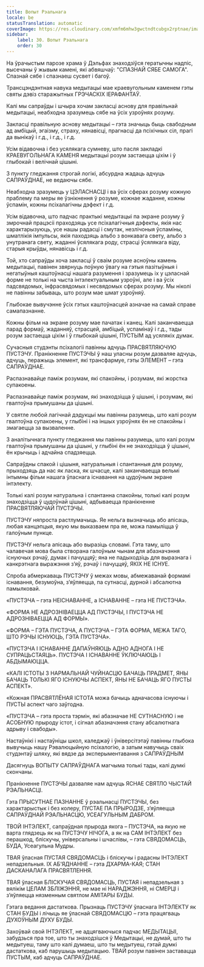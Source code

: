 ```yaml
---
title: Вопыт Рэальнага
locale: be
statusTranslation: automatic
coverImage: https://res.cloudinary.com/xmfm6mhw3gwctndtcubgx2rptnae/image/upload/v1740337243/small_cover_educacion_fundamental_a051170f1c.webp
sidebar:
    label: 30. Вопыт Рэальнага
    order: 30
---
```

На ўрачыстым парозе храма ў Дэльфах знаходзіўся гератычны надпіс, высечаны ў жывым камені, які абвяшчаў: "СПАЗНАЙ СЯБЕ САМОГА". Спазнай сябе і спазнаеш сусвет і багоў.

Трансцэндэнтная навука медытацыі мае краевугольным каменем гэты святы дэвіз старажытных ГРЭЧАСКІХ ІЕРАФАНТАЎ.

Калі мы сапраўды і шчыра хочам закласці аснову для правільнай медытацыі, неабходна зразумець сябе на ўсіх узроўнях розуму.

Закласці правільную аснову медытацыі – гэта значыць быць свабодным ад амбіцый, эгаізму, страху, нянавісці, прагнасці да псіхічных сіл, прагі да вынікаў і г.д., і г.д., і г.д.

Усім відавочна і без усялякага сумневу, што пасля закладкі КРАЕВУГОЛЬНАГА КАМЕНЯ медытацыі розум застаецца ціхім і ў глыбокай і велічнай цішыні.

З пункту гледжання строгай логікі, абсурдна жадаць адчуць САПРАЎДНАЕ, не ведаючы сябе.

Неабходна зразумець у ЦЭЛАСНАСЦІ і ва ўсіх сферах розуму кожную праблему па меры яе ўзнікнення ў розуме, кожнае жаданне, кожны ўспамін, кожны псіхалагічны дэфект і г.д.

Усім відавочна, што падчас практыкі медытацыі па экране розуму ў змрочнай працэсіі праходзяць усе псіхалагічныя дэфекты, якія нас характарызуюць, усе нашы радасці і смутак, незлічоныя ўспаміны, шматлікія імпульсы, якія паходзяць альбо з вонкавага свету, альбо з унутранага свету, жаданні ўсялякага роду, страсці ўсялякага віду, старыя крыўды, нянавісць і г.д.

Той, хто сапраўды хоча закласці ў сваім розуме асноўны камень медытацыі, павінен звярнуць поўную ўвагу на гэтыя пазітыўныя і негатыўныя каштоўнасці нашага разумення і зразумець іх у цэласнай форме не толькі на чыста інтэлектуальным узроўні, але і ва ўсіх падсвядомых, інфрасвядомых і несвядомых сферах розуму. Мы ніколі не павінны забываць, што розум мае шмат узроўняў.

Глыбокае вывучэнне ўсіх гэтых каштоўнасцей азначае на самай справе самапазнанне.

Кожны фільм на экране розуму мае пачатак і канец. Калі заканчваецца парад формаў, жаданняў, страсцей, амбіцый, успамінаў і г.д., тады розум застаецца ціхім і ў глыбокай цішыні, ПУСТЫМ ад усялякіх думак.

Сучасныя студэнты псіхалогіі павінны адчуць ПРАСВЯТЛЯЮЧУЮ ПУСТЭЧУ. Пранікненне ПУСТЭЧЫ ў наш уласны розум дазваляе адчуць, адчуць, перажыць элемент, які трансфармуе, гэты ЭЛЕМЕНТ – гэта САПРАЎДНАЕ.

Распазнавайце паміж розумам, які спакойны, і розумам, які жорстка супакоены.

Распазнавайце паміж розумам, які знаходзіцца ў цішыні, і розумам, які гвалтоўна прымушаны да цішыні.

У святле любой лагічнай дэдукцыі мы павінны разумець, што калі розум гвалтоўна супакоены, у глыбіні і на іншых узроўнях ён не спакойны і змагаецца за вызваленне.

З аналітычнага пункту гледжання мы павінны разумець, што калі розум гвалтоўна прымушаны да цішыні, у глыбіні ён не знаходзіцца ў цішыні, ён крычыць і адчайна спадзяецца.

Сапраўдны спакой і цішыня, натуральныя і спантанныя для розуму, прыходзяць да нас як ласка, як шчасце, калі заканчваецца вельмі інтымны фільм нашага ўласнага існавання на цудоўным экране інтэлекту.

Толькі калі розум натуральна і спантанна спакойны, толькі калі розум знаходзіцца ў цудоўнай цішыні, адбываецца пранікненне ПРАСВЯТЛЯЮЧАЙ ПУСТЭЧЫ.

ПУСТЭЧУ няпроста растлумачыць. Яе нельга вызначыць або апісаць, любая канцэпцыя, якую мы выказваем пра яе, можа памыліцца ў галоўным пункце.

ПУСТЭЧУ нельга апісаць або выразіць словамі. Гэта таму, што чалавечая мова была створана галоўным чынам для абазначэння існуючых рэчаў, думак і пачуццяў; яна не падыходзіць для выразнага і канкрэтнага выражэння з’яў, рэчаў і пачуццяў, ЯКІХ НЕ ІСНУЕ.

Спроба абмеркаваць ПУСТЭЧУ ў межах мовы, абмежаванай формамі існавання, безумоўна, з’яўляецца, па сутнасці, дурной і абсалютна памылковай.

«ПУСТЭЧА – гэта НЕІСНАВАННЕ, а ІСНАВАННЕ – гэта НЕ ПУСТЭЧА».

«ФОРМА НЕ АДРОЗНІВАЕЦЦА АД ПУСТЭЧЫ, І ПУСТЭЧА НЕ АДРОЗНІВАЕЦЦА АД ФОРМЫ».

«ФОРМА – ГЭТА ПУСТЭЧА, А ПУСТЭЧА – ГЭТА ФОРМА, МЕЖА ТАГО, ШТО РЭЧЫ ІСНУЮЦЬ, ГЭТА ПУСТЭЧА».

«ПУСТЭЧА І ІСНАВАННЕ ДАПАЎНЯЮЦЬ АДНО АДНОГА І НЕ СУПРАЦЬСТАЯЦЬ». ПУСТЭЧА І ІСНАВАННЕ ЎКЛЮЧАЮЦЬ І АБДЫМАЮЦЦА.

«КАЛІ ІСТОТЫ З НАРМАЛЬНАЙ ЧУЙНАСЦЮ БАЧАЦЬ ПРАДМЕТ, ЯНЫ БАЧАЦЬ ТОЛЬКІ ЯГО ІСНУЮЧЫ АСПЕКТ, ЯНЫ НЕ БАЧАЦЬ ЯГО ПУСТЫ АСПЕКТ».

«Кожная ПРАСВЯТЛЁНАЯ ІСТОТА можа бачыць адначасова існуючы і ПУСТЫ аспект чаго заўгодна.

«ПУСТЭЧА – гэта проста тэрмін, які абазначае НЕ СУТНАСНУЮ і не АСОБНУЮ прыроду істот, і сігнал абазначэння стану абсалютнага адрыву і свабоды».

Настаўнікі і настаўніцы школ, каледжаў і ўніверсітэтаў павінны глыбока вывучыць нашу Рэвалюцыйную псіхалогію, а затым навучыць сваіх студэнтаў шляху, які вядзе да эксперыментавання з САПРАЎДНЫМ

Дасягнуць ВОПЫТУ САПРАЎДНАГА магчыма толькі тады, калі думкі скончаны.

Пранікненне ПУСТЭЧЫ дазваляе нам адчуць ЯСНАЕ СВЯТЛО ЧЫСТАЙ РЭАЛЬНАСЦІ.

Гэта ПРЫСУТНАЕ ПАЗНАННЕ ў рэальнасці ПУСТЭЧЫ, без характарыстык і без колеру, ПУСТАЕ ПА ПРЫРОДЗЕ, з’яўляецца САПРАЎДНАЙ РЭАЛЬНАСЦЮ, УСЕАГУЛЬНЫМ ДАБРОМ.

ТВОЙ ІНТЭЛЕКТ, сапраўдная прырода якога – ПУСТЭЧА, на якую не варта глядзець як на ПУСТЭЧУ НІЧОГА, а як на САМ ІНТЭЛЕКТ без перашкод, бліскучы, універсальны і шчаслівы, – гэта СВЯДОМАСЦЬ, БУДА, Усеагульна Мудры.

ТВАЯ ўласная ПУСТАЯ СВЯДОМАСЦЬ і бліскучы і радасны ІНТЭЛЕКТ непадзельныя. ІХ АБ’ЯДНАННЕ – гэта ДХАРМА-КАЯ; СТАН ДАСКАНАЛАГА ПРАСВЯТЛЕННЯ.

ТВАЯ ўласная БЛІСКУЧАЯ СВЯДОМАСЦЬ, ПУСТАЯ і непадзельная з вялікім ЦЕЛАМ ЗБЛІЖЭННЯ, не мае ні НАРАДЖЭННЯ, ні СМЕРЦІ і з’яўляецца нязменным святлом АМІТАРЫ БУДЫ.

Гэтага ведання дастаткова. Прызнаць ПУСТЭЧУ ўласнага ІНТЭЛЕКТУ як СТАН БУДЫ і лічыць яе ўласнай СВЯДОМАСЦЮ – гэта працягваць ДУХОЎНЫМ ДУХУ БУДЫ.

Захоўвай свой ІНТЭЛЕКТ, не адцягваючыся падчас МЕДЫТАЦЫІ, забудзься пра тое, што ты знаходзішся ў Медытацыі, не думай, што ты медытуеш, таму што калі думаеш, што ты медытуеш, гэтай думкі дастаткова, каб парушыць медытацыю. ТВАЙ розум павінен заставацца ПУСТЫМ, каб адчуць САПРАЎДНАЕ.

